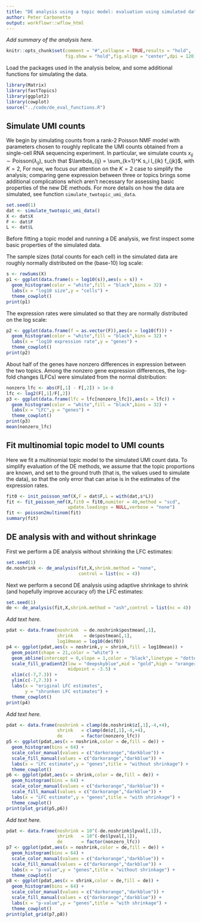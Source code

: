 ```yaml
---
title: "DE analysis using a topic model: evaluation using simulated data"
author: Peter Carbonetto
output: workflowr::wflow_html
---
```


*Add summary of the analysis here.*

```r
knitr::opts_chunk$set(comment = "#",collapse = TRUE,results = "hold",
                      fig.show = "hold",fig.align = "center",dpi = 120)
```

Load the packages used in the analysis below, and some additional
functions for simulating the data.

```r
library(Matrix)
library(fastTopics)
library(ggplot2)
library(cowplot)
source("../code/de_eval_functions.R")
```

Simulate UMI counts
-------------------

We begin by simulating counts from a rank-2 Poisson NMF model with
parameters chosen to roughly replicate the UMI counts obtained from a
single-cell RNA sequencing experiment. In particular, we simulate
counts $x_{ij} \sim \mathrm{Poisson}(\lambda_{ij})$, such that
$\lambda_{ij} = \sum_{k=1}^K s_i l_{ik} f_{jk}$, with $K = 2$, For
now, we focus our attention on the $K = 2$ case to simplify the
analysis; comparing gene expression between three or topics brings
some additional complications which aren't necessary for assessing
basic properties of the new DE methods. For more details on how the
data are simulated, see function `simulate_twotopic_umi_data`.

```r
set.seed(1)
dat <- simulate_twotopic_umi_data()
X <- dat$X
F <- dat$F
L <- dat$L
```

Before fitting a topic model and running a DE analysis, we first
inspect some basic properties of the simulated data.

The sample sizes (total counts for each cell) in the simulated data
are roughly normally distributed on the (base-10) log scale:

```r
s <- rowSums(X)
p1 <- ggplot(data.frame(s = log10(s)),aes(x = s)) +
  geom_histogram(color = "white",fill = "black",bins = 32) +
  labs(x = "log10 size",y = "cells") +
  theme_cowplot()
print(p1)
```

The expression rates were simulated so that they are normally
distributed on the log scale:

```r
p2 <- ggplot(data.frame(f = as.vector(F)),aes(x = log10(f))) +
  geom_histogram(color = "white",fill = "black",bins = 32) +
  labs(x = "log10 expression rate",y = "genes") +
  theme_cowplot()
print(p2)
```

About half of the genes have nonzero differences in expression between
the two topics. Among the nonzero gene expression differences, the
log-fold changes (LFCs) were simulated from the normal distribution:

```r
nonzero_lfc <- abs(F[,1] - F[,2]) > 1e-8
lfc <- log2(F[,1]/F[,2])
p3 <- ggplot(data.frame(lfc = lfc[nonzero_lfc]),aes(x = lfc)) +
  geom_histogram(color = "white",fill = "black",bins = 32) +
  labs(x = "LFC",y = "genes") +
  theme_cowplot()
print(p3)
mean(nonzero_lfc)
```

Fit multinomial topic model to UMI counts
-----------------------------------------

Here we fit a multinomial topic model to the simulated UMI count
data. To simplify evaluation of the DE methods, we assume that the
topic proportions are known, and set to the ground truth (that is, the
values used to simulate the data), so that the only error that can
arise is in the estimates of the expression rates.

```r
fit0 <- init_poisson_nmf(X,F = dat$F,L = with(dat,s*L))
fit <- fit_poisson_nmf(X,fit0 = fit0,numiter = 40,method = "scd",
                       update.loadings = NULL,verbose = "none")
fit <- poisson2multinom(fit)
summary(fit)
```

DE analysis with and without shrinkage
--------------------------------------

First we perform a DE analysis without shrinking the LFC estimates:

```r
set.seed(1)
de.noshrink <- de_analysis(fit,X,shrink.method = "none",
                           control = list(nc = 4))
```

Next we perform a second DE analysis using adaptive shrinkage to
shrink (and hopefully improve accuracy of) the LFC estimates:

```r
set.seed(1)
de <- de_analysis(fit,X,shrink.method = "ash",control = list(nc = 4))
```

*Add text here.*

```r
pdat <- data.frame(noshrink  = de.noshrink$postmean[,1],
                   shrink    = de$postmean[,1],
                   log10mean = log10(de$f0))
p4 <- ggplot(pdat,aes(x = noshrink,y = shrink,fill = log10mean)) +
  geom_point(shape = 21,color = "white") +
  geom_abline(intercept = 0,slope = 1,color = "black",linetype = "dotted") +
  scale_fill_gradient2(low = "deepskyblue",mid = "gold",high = "orangered",
                       midpoint = -3.5) +
  xlim(c(-7,7.3)) +
  ylim(c(-7,7.3)) +
  labs(x = "original LFC estimates",
       y = "shrunken LFC estimates") +
  theme_cowplot()
print(p4)
```

*Add text here.*

```r
pdat <- data.frame(noshrink = clamp(de.noshrink$z[,1],-4,+4),
                   shrink   = clamp(de$z[,1],-4,+4),
                   de       = factor(nonzero_lfc))
p5 <- ggplot(pdat,aes(x = noshrink,color = de,fill = de)) +
  geom_histogram(bins = 64) +
  scale_color_manual(values = c("darkorange","darkblue")) +
  scale_fill_manual(values = c("darkorange","darkblue")) +
  labs(x = "LFC estimate",y = "genes",title = "without shrinkage") +
  theme_cowplot()
p6 <- ggplot(pdat,aes(x = shrink,color = de,fill = de)) +
  geom_histogram(bins = 64) +
  scale_color_manual(values = c("darkorange","darkblue")) +
  scale_fill_manual(values = c("darkorange","darkblue")) +
  labs(x = "LFC estimate",y = "genes",title = "with shrinkage") +
  theme_cowplot()
print(plot_grid(p5,p6))
```

*Add text here.*

```r
pdat <- data.frame(noshrink = 10^(-de.noshrink$lpval[,1]),
                   shrink   = 10^(-de$lpval[,1]),
                   de       = factor(nonzero_lfc))
p7 <- ggplot(pdat,aes(x = noshrink,color = de,fill = de)) +
  geom_histogram(bins = 64) +
  scale_color_manual(values = c("darkorange","darkblue")) +
  scale_fill_manual(values = c("darkorange","darkblue")) +
  labs(x = "p-value",y = "genes",title = "without shrinkage") +
  theme_cowplot()
p8 <- ggplot(pdat,aes(x = shrink,color = de,fill = de)) +
  geom_histogram(bins = 64) +
  scale_color_manual(values = c("darkorange","darkblue")) +
  scale_fill_manual(values = c("darkorange","darkblue")) +
  labs(x = "p-value",y = "genes",title = "with shrinkage") +
  theme_cowplot()
print(plot_grid(p7,p8))
```

